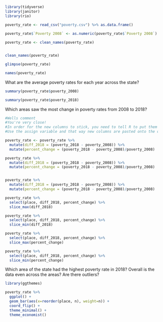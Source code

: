 

```r
library(tidyverse)
library(janitor)
library(rio)
```

```r

poverty_rate <- read_csv("poverty.csv") %>% as.data.frame()
  
poverty_rate$`Poverty 2008` <- as.numeric(poverty_rate$`Poverty 2008`)

```


```r

poverty_rate <- clean_names(poverty_rate)


clean_names(poverty_rate)

glimpse(poverty_rate)

names(poverty_rate)

```

What are the average poverty rates for each year across the state?

```r

summary(poverty_rate$poverty_2008)

summary(poverty_rate$poverty_2018)

```



Which areas saw the most change in poverty rates from 2008 to 2018?

```r
#Wells comment
#You're very close! 
#In order for the new columns to stick, you need to tell R to put them back into the original file. 
#Use the assign variable and that way new columns are pasted onto the original file

poverty_rate <- poverty_rate %>% 
  mutate(diff_2018 = (poverty_2018 - poverty_2008)) %>% 
  mutate(percent_change = (poverty_2018 - poverty_2008)/poverty_2008)

poverty_rate %>% 
  mutate(diff_2018 = (poverty_2018 - poverty_2008)) %>% 
  mutate(percent_change = (poverty_2018 - poverty_2008)/poverty_2008) 


poverty_rate %>% 
  mutate(diff_2018 = (poverty_2018 - poverty_2008)) %>% 
  mutate(percent_change = (poverty_2018 - poverty_2008)/poverty_2008) 
```

```r
poverty_rate %>%
  select(place, diff_2018, percent_change) %>% 
  slice_max(diff_2018)
```

```r
poverty_rate %>%
  select(place, diff_2018, percent_change) %>% 
  slice_min(diff_2018)
```


```r
poverty_rate %>%
  select(place, diff_2018, percent_change) %>% 
  slice_max(percent_change)
```

```r
poverty_rate %>%
  select(place, diff_2018, percent_change) %>% 
  slice_min(percent_change)
```

Which area of the state had the highest poverty rate in 2018? Overall is the data even across the areas? Are there outliers?

```r

library(ggthemes)

poverty_rate %>%
  ggplot() +
  geom_bar(aes(x=reorder(place, n), weight=n)) +
  coord_flip() + 
  theme_minimal() + 
  theme_economist()

```



